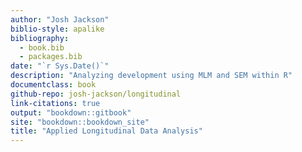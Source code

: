 ```yaml
--- 
author: "Josh Jackson"
biblio-style: apalike
bibliography: 
  - book.bib
  - packages.bib
date: "`r Sys.Date()`"
description: "Analyzing development using MLM and SEM within R"
documentclass: book
github-repo: josh-jackson/longitudinal
link-citations: true
output: "bookdown::gitbook"
site: "bookdown::bookdown_site"
title: "Applied Longitudinal Data Analysis"
---
```





